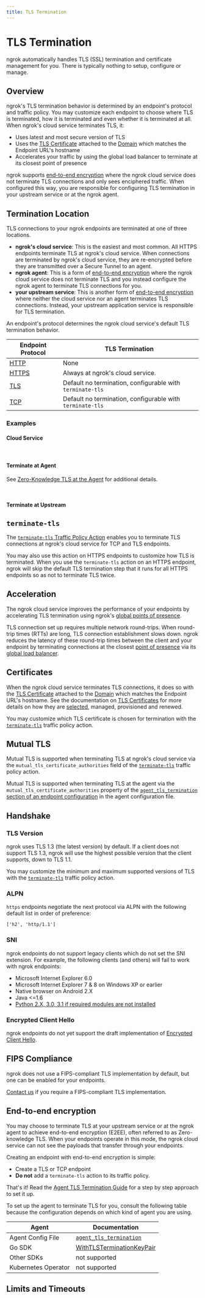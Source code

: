 ```yaml
---
title: TLS Termination
---
```







# TLS Termination

ngrok automatically handles TLS (SSL) termination and certificate management
for you. There is typically nothing to setup, configure or manage.

## Overview

ngrok's TLS termination behavior is determined by an endpoint's protocol and
traffic policy. You may customize each endpoint to choose where TLS is
terminated, how it is terminated and even whether it is terminated at all. When
ngrok's cloud service terminates TLS, it:

- Uses latest and most secure version of TLS
- Uses the [TLS
  Certificate](/universal-gateway/tls-certificates/) attached to the
  [Domain](/universal-gateway/domains/) which matches the Endpoint URL's
  hostname
- Accelerates your traffic by using the global load balancer to terminate at its
  closest point of presence

ngrok supports [end-to-end encryption](#end-to-end-encryption) where the ngrok
cloud service does not terminate TLS connections and only sees enciphered
traffic. When configured this way, you are responsible for configuring TLS
termination in your upstream service or at the ngrok agent.

## Termination Location

TLS connections to your ngrok endpoints are terminated at one of three
locations.

- **ngrok's cloud service**: This is the easiest and most common. All HTTPS
  endpoints terminate TLS at ngrok's cloud service. When connections are
  terminated by ngrok's cloud service, they are re-encrypted before they are
  transmitted over a Secure Tunnel to an agent.
- **ngrok agent**: This is a form of [end-to-end
  encryption](#end-to-end-encryption) where the ngrok cloud service does not
  terminate TLS and you instead configure the ngrok agent to terminate TLS
  connections for you.
- **your upstream service**: This is another form of [end-to-end
  encryption](#end-to-end-encryption) where neither the cloud service nor an
  agent terminates TLS connections. Instead, your upstream application service is
  responsible for TLS termination.

An endpoint's protocol determines the ngrok cloud service's default TLS
termination behavior.

| Endpoint Protocol                 | TLS Termination                                           |
| --------------------------------- | --------------------------------------------------------- |
| [HTTP](/universal-gateway/http/)  | None                                                      |
| [HTTPS](/universal-gateway/http/) | Always at ngrok's cloud service.                          |
| [TLS](/universal-gateway/tls/)    | Default no termination, configurable with `terminate-tls` |
| [TCP](/universal-gateway/tcp/)    | Default no termination, configurable with `terminate-tls` |

### Examples

#### Cloud Service

<Tabs groupId="connectivity" queryString="cty">
	<TabItem value="agent-cli" label="Agent CLI" default>
		<CustomDomainAgentCliExample />
	</TabItem>
	<TabItem value="agent-config" label="Agent Config">
		<CustomDomainAgentConfigExample />
	</TabItem>
	<TabItem value="ssh" label="SSH">
		<CustomDomainSshExample />
	</TabItem>
	<TabItem value="go-sdk" label="Go">
		<CustomDomainGoSdkExample />
	</TabItem>
	<TabItem value="javascript-sdk" label="Javascript">
		<CustomDomainJavascriptSdkExample />
	</TabItem>
	<TabItem value="python-sdk" label="Python">
		<CustomDomainPythonSdkExample />
	</TabItem>
	<TabItem value="rust-sdk" label="Rust">
		<CustomDomainRustSdkExample />
	</TabItem>
	<TabItem value="k8s" label="Kubernetes Controller">
		<CustomDomainKubernetesExample />
	</TabItem>
</Tabs>

<br />

#### Terminate at Agent

See [Zero-Knowledge TLS at the Agent](/agent/agent-tls-termination/) for additional details.

<Tabs groupId="connectivity" queryString="cty">
	<TabItem value="agent-cli" label="Agent CLI" default>
		<AtAgentAgentCliExample />
	</TabItem>
	<TabItem value="agent-config" label="Agent Config">
		<AtAgentAgentConfigExample />
	</TabItem>
	<TabItem value="ssh" label="SSH">
		<AtAgentSshExample />
	</TabItem>
	<TabItem value="go-sdk" label="Go">
		<AtAgentGoSdkExample />
	</TabItem>
	<TabItem value="javascript-sdk" label="Javascript">
		<AtAgentJavascriptSdkExample />
	</TabItem>
	<TabItem value="python-sdk" label="Python">
		<AtAgentPythonSdkExample />
	</TabItem>
	<TabItem value="rust-sdk" label="Rust">
		<AtAgentRustSdkExample />
	</TabItem>
	<TabItem value="k8s" label="Kubernetes Controller">
		<AtAgentKubernetesExample />
	</TabItem>
</Tabs>

<br />

#### Terminate at Upstream

<Tabs groupId="connectivity" queryString="cty">
	<TabItem value="agent-cli" label="Agent CLI" default>
		<AtUpstreamAgentCliExample />
	</TabItem>
	<TabItem value="agent-config" label="Agent Config">
		<AtUpstreamAgentConfigExample />
	</TabItem>
	<TabItem value="ssh" label="SSH">
		<AtUpstreamSshExample />
	</TabItem>
	<TabItem value="go-sdk" label="Go">
		<AtUpstreamGoSdkExample />
	</TabItem>
	<TabItem value="javascript-sdk" label="Javascript">
		<AtUpstreamJavascriptSdkExample />
	</TabItem>
	<TabItem value="python-sdk" label="Python">
		<AtUpstreamPythonSdkExample />
	</TabItem>
	<TabItem value="rust-sdk" label="Rust">
		<AtUpstreamRustSdkExample />
	</TabItem>
	<TabItem value="k8s" label="Kubernetes Controller">
		<AtUpstreamKubernetesExample />
	</TabItem>
</Tabs>

## `terminate-tls`

The [`terminate-tls` Traffic Policy
Action](/traffic-policy/actions/terminate-tls) enables you to terminate TLS
connections at ngrok's cloud service for TCP and TLS endpoints.

You may also use this action on HTTPS endpoints to customize how TLS is
terminated. When you use the `terminate-tls` action on an HTTPS endpoint, ngrok
will skip the default TLS termination step that it runs for all HTTPS endpoints
so as not to terminate TLS twice.

## Acceleration

The ngrok cloud service improves the performance of your endpoints by
accelerating TLS termination using ngrok's [global points
of presence](/universal-gateway/points-of-presence).

TLS connection set up requires multiple network round-trips. When round-trip
times (RTTs) are long, TLS connection establishment slows down. ngrok reduces
the latency of these round-trip times between the client and your endpoint by
terminating connections at the closest [point of
presence](/universal-gateway/points-of-presence/) via its [global load
balancer](/universal-gateway/global-load-balancer).

## Certificates

When the ngrok cloud service terminates TLS connections, it does so with the
[TLS Certificate](/universal-gateway/tls-certificates/) attached to the
[Domain](/universal-gateway/domains/) which matches the Endpoint URL's
hostname. See the documentation on [TLS
Certificates](/universal-gateway/tls-certificates/) for more details on
how they are
[selected](/universal-gateway/tls-certificates/#certificate-selection),
managed, provisioned and renewed.

You may customize which TLS certificate is chosen for termination with the
[`terminate-tls`](/traffic-policy/actions/terminate-tls) traffic policy action.

## Mutual TLS

Mutual TLS is supported when terminating TLS at ngrok's cloud service via the
`mutual_tls_certificate_authorities` field of the
[`terminate-tls`](/traffic-policy/actions/terminate-tls) traffic policy action.

Mutual TLS is supported when terminating TLS at the agent via the
`mutual_tls_certificate_authorities` property of the [`agent_tls_termination`
section of an endpoint
configuration](/agent/config/v3/#endpoint-configuration-options) in the agent
configuration file.

## Handshake

### TLS Version

ngrok uses TLS 1.3 (the latest version) by default. If a client does not
support TLS 1.3, ngrok will use the highest possible version that the client
supports, down to TLS 1.1.

You may customize the minimum and maximum supported versions of TLS with the
[`terminate-tls`](/traffic-policy/actions/terminate-tls) traffic policy action.

### ALPN

`https` endpoints negotiate the next protocol via ALPN with the following
default list in order of preference:

```
['h2', 'http/1.1']
```

### SNI

ngrok endpoints do not support legacy clients which do not set the SNI
extension. For example, the following clients (and others) will fail to work
with ngrok endpoints:

- Microsoft Internet Explorer 6.0
- Microsoft Internet Explorer 7 & 8 on Windows XP or earlier
- Native browser on Android 2.X
- Java &lt;=1.6
- [Python 2.X, 3.0, 3.1 if required modules are not installed](https://stackoverflow.com/questions/18578439/using-requests-with-tls-doesnt-give-sni-support/18579484#18579484)

### Encrypted Client Hello

ngrok endpoints do not yet support the draft implementation of [Encrypted
Client Hello](https://datatracker.ietf.org/doc/draft-ietf-tls-esni/).

## FIPS Compliance

ngrok does not use a FIPS-compliant TLS implementation by default, but one can
be enabled for your endpoints.

[Contact us](mailto:support@ngrok.com) if you require a FIPS-compliant TLS
implementation.

## End-to-end encryption

You may choose to terminate TLS at your upstream service or at the ngrok agent
to achieve end-to-end encryption (E2EE), often referred to as Zero-knowledge TLS. When your endpoints operate in this
mode, the ngrok cloud service can not see the payloads that transfer through
your endpoints.

Creating an endpoint with end-to-end encryption is simple:

- Create a TLS or TCP endpoint
- **Do not** add a `terminate-tls` action to its traffic policy.

That's it! Read the [Agent TLS Termination
Guide](/agent/agent-tls-termination/) for a step by step approach to set it up.

To set up the agent to terminate TLS for you, consult the following table
because the configuration depends on which kind of agent you are using.

| Agent               | Documentation                                                                                           |
| ------------------- | ------------------------------------------------------------------------------------------------------- |
| Agent Config File   | [`agent_tls_termination`](/agent/config/v3/#endpoint-configuration-options)                             |
| Go SDK              | [WithTLSTerminationKeyPair](https://pkg.go.dev/golang.ngrok.com/ngrok/config#WithTLSTerminationKeyPair) |
| Other SDKs          | not supported                                                                                           |
| Kubernetes Operator | not supported                                                                                           |

## Limits and Timeouts

<TlsLimits />
